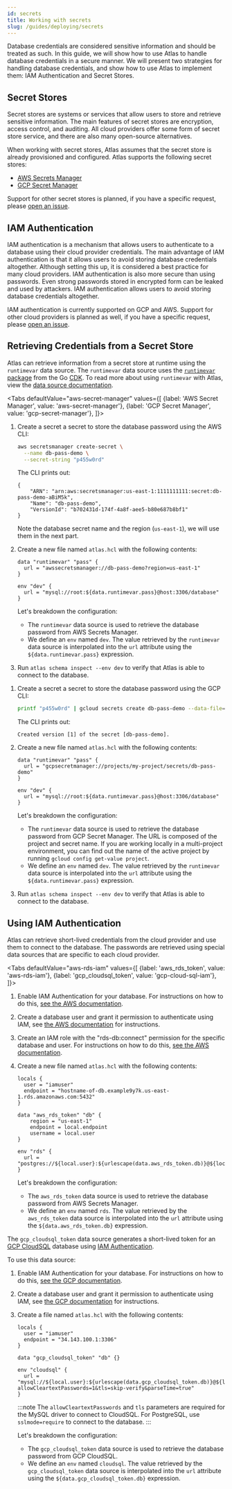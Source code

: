 ```yaml
---
id: secrets
title: Working with secrets
slug: /guides/deploying/secrets
---
```



Database credentials are considered sensitive information and should be treated as such. In this guide,
we will show how to use Atlas to handle database credentials in a secure manner.  We will present two strategies
for handling database credentials, and show how to use Atlas to implement them: IAM Authentication and Secret Stores.

## Secret Stores

Secret stores are systems or services that allow users to store and retrieve sensitive information. The main features
of secret stores are encryption, access control, and auditing.  All cloud providers offer some form of secret store
service, and there are also many open-source alternatives.  

When working with secret stores, Atlas assumes that the secret store is already provisioned and configured.  Atlas
supports the following secret stores:

* [AWS Secrets Manager](https://aws.amazon.com/secrets-manager/)
* [GCP Secret Manager](https://cloud.google.com/secret-manager)

Support for other secret stores is planned, if you have a specific request, please [open an issue](https://github.com/ariga/atlas/issues/new).

## IAM Authentication

IAM authentication is a mechanism that allows users to authenticate to a database using their cloud provider credentials.
The main advantage of IAM authentication is that it allows users to avoid storing database credentials altogether. Although
setting this up, it is considered a best practice for many cloud providers.  IAM authentication is also more secure than 
using passwords. Even strong passwords stored in encrypted form can be leaked and used by attackers. IAM authentication
allows users to avoid storing database credentials altogether.

IAM authentication is currently supported on GCP and AWS.  Support for other cloud providers is planned as well,
if you have a specific request, please [open an issue](https://github.com/ariga/atlas/issues/new).

## Retrieving Credentials from a Secret Store

Atlas can retrieve information from a secret store at runtime using the `runtimevar` data source.  The `runtimevar`
data source uses the [`runtimevar` package](https://gocloud.dev/howto/runtimevar/) from the Go [CDK](https://gocloud.dev/).
To read more about using `runtimevar` with Atlas, view the [data source documentation](atlas-schema/projects#data-source-runtimevar).

<Tabs
defaultValue="aws-secret-manager"
values={[
{label: 'AWS Secret Manager', value: 'aws-secret-manager'},
{label: 'GCP Secret Manager', value: 'gcp-secret-manager'},
]}>
<TabItem value="aws-secret-manager">

1. Create a secret a secret to store the database password using the AWS CLI:

    ```bash
    aws secretsmanager create-secret \
      --name db-pass-demo \
      --secret-string "p455w0rd"
    ```

    The CLI prints out:

    ```text
    {
        "ARN": "arn:aws:secretsmanager:us-east-1:1111111111:secret:db-pass-demo-aBiM5k",
        "Name": "db-pass-demo",
        "VersionId": "b702431d-174f-4a8f-aee5-b80e687b8bf1"
    }
    ```

    Note the database secret name and the region (`us-east-1`), we will use them in the next part.

2. Create a new file named `atlas.hcl` with the following contents:

    ```hcl
    data "runtimevar" "pass" {
      url = "awssecretsmanager://db-pass-demo?region=us-east-1"
    }

    env "dev" {
      url = "mysql://root:${data.runtimevar.pass}@host:3306/database"
    }
    ```

    Let's breakdown the configuration:
    * The `runtimevar` data source is used to retrieve the database password from AWS Secrets Manager.
    * We define an `env` named `dev`.  The value retrieved by the `runtimevar` data source
       is interpolated into the `url` attribute using the `${data.runtimevar.pass}` expression.

3. Run `atlas schema inspect --env dev` to verify that Atlas is able to connect to the database.

</TabItem>
<TabItem value="gcp-secret-manager">

1. Create a secret a secret to store the database password using the GCP CLI:

    ```bash
    printf "p455w0rd" | gcloud secrets create db-pass-demo --data-file=-
    ```

    The CLI prints out:

    ```text
    Created version [1] of the secret [db-pass-demo].
    ```

2. Create a new file named `atlas.hcl` with the following contents:

    ```hcl
    data "runtimevar" "pass" {
      url = "gcpsecretmanager://projects/my-project/secrets/db-pass-demo"
    }

    env "dev" {
      url = "mysql://root:${data.runtimevar.pass}@host:3306/database"
    }
    ```

    Let's breakdown the configuration:
    * The `runtimevar` data source is used to retrieve the database password from GCP Secret Manager. The URL
      is composed of the project and secret name. If you are working locally in a multi-project environment, you
      can find out the name of the active project by running `gcloud config get-value project`.
    * We define an `env` named `dev`.  The value retrieved by the `runtimevar` data source
       is interpolated into the `url` attribute using the `${data.runtimevar.pass}` expression.

3. Run `atlas schema inspect --env dev` to verify that Atlas is able to connect to the database.

</TabItem>
</Tabs>

## Using IAM Authentication

Atlas can retrieve short-lived credentials from the cloud provider and use them to connect to the database.  The
passwords are retrieved using special data sources that are specific to each cloud provider.

<Tabs
defaultValue="aws-rds-iam"
values={[
{label: 'aws_rds_token', value: 'aws-rds-iam'},
{label: 'gcp_cloudsql_token', value: 'gcp-cloud-sql-iam'},
]}>
<TabItem value="aws-rds-iam">

1. Enable IAM Authentication for your database. For instructions on how to do this,
   [see the AWS documentation](https://aws.github.io/aws-sdk-go-v2/docs/sdk-utilities/rds/#iam-authentication).

2. Create a database user and grant it permission to authenticate using IAM, see
   [the AWS documentation](https://docs.aws.amazon.com/AmazonRDS/latest/UserGuide/UsingWithRDS.IAMDBAuth.DBAccounts.html)
   for instructions.

3. Create an IAM role with the "rds-db:connect" permission for the specific database and user. For instructions on how to do this,
   [see the AWS documentation](https://docs.aws.amazon.com/AmazonRDS/latest/UserGuide/UsingWithRDS.IAMDBAuth.IAMPolicy.html).

4. Create a new file named `atlas.hcl` with the following contents:

    ```hcl
    locals {
      user = "iamuser"
      endpoint = "hostname-of-db.example9y7k.us-east-1.rds.amazonaws.com:5432"
    }

    data "aws_rds_token" "db" {
        region = "us-east-1"
        endpoint = local.endpoint
        username = local.user
    }

    env "rds" {
      url = "postgres://${local.user}:${urlescape(data.aws_rds_token.db)}@${local.endpoint}/postgres"
    }
    ```

    Let's breakdown the configuration:
    * The `aws_rds_token` data source is used to retrieve the database password from AWS Secrets Manager.
    * We define an `env` named `rds`.  The value retrieved by the `aws_rds_token` data source
       is interpolated into the `url` attribute using the `${data.aws_rds_token.db}` expression.

</TabItem>
<TabItem value="gcp-cloud-sql-iam">

The `gcp_cloudsql_token` data source generates a short-lived token for an [GCP CloudSQL](https://cloud.google.com/sql) database
using [IAM Authentication](https://cloud.google.com/sql/docs/mysql/authentication#manual).

To use this data source:

1. Enable IAM Authentication for your database. For instructions on how to do this,
   [see the GCP documentation](https://cloud.google.com/sql/docs/mysql/create-edit-iam-instances).
2. Create a database user and grant it permission to authenticate using IAM, see
   [the GCP documentation](https://cloud.google.com/sql/docs/mysql/add-manage-iam-users)
   for instructions.
3. Create a file named `atlas.hcl` with the following contents:

    ```hcl title="atlas.hcl"
    locals {
      user = "iamuser"
      endpoint = "34.143.100.1:3306"
    }

    data "gcp_cloudsql_token" "db" {}

    env "cloudsql" {
      url = "mysql://${local.user}:${urlescape(data.gcp_cloudsql_token.db)}@${local.endpoint}/?allowCleartextPasswords=1&tls=skip-verify&parseTime=true"
    }
    ```

    :::note
    The `allowCleartextPasswords` and `tls` parameters are required for the MySQL driver to connect to CloudSQL. For PostgreSQL, use `sslmode=require` to connect to the database.
    :::

    Let's breakdown the configuration:
    * The `gcp_cloudsql_token` data source is used to retrieve the database password from GCP CloudSQL.
    * We define an `env` named `cloudsql`.  The value retrieved by the `gcp_cloudsql_token` data source
       is interpolated into the `url` attribute using the `${data.gcp_cloudsql_token.db}` expression.

</TabItem>
</Tabs>